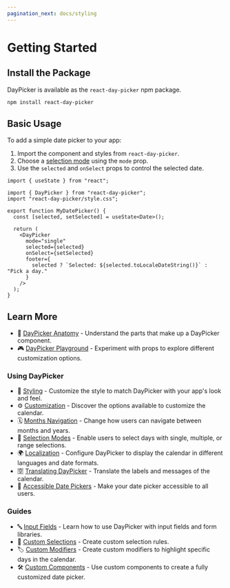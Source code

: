 ```yaml
---
pagination_next: docs/styling
---
```


# Getting Started

## Install the Package

DayPicker is available as the `react-day-picker` npm package.

```bash npm2yarn
npm install react-day-picker
```

## Basic Usage

To add a simple date picker to your app:

1. Import the component and styles from `react-day-picker`.
2. Choose a [selection mode](./docs/selection-modes) using the `mode` prop.
3. Use the `selected` and `onSelect` props to control the selected date.

```tsx
import { useState } from "react";

import { DayPicker } from "react-day-picker";
import "react-day-picker/style.css";

export function MyDatePicker() {
  const [selected, setSelected] = useState<Date>();

  return (
    <DayPicker
      mode="single"
      selected={selected}
      onSelect={setSelected}
      footer={
        selected ? `Selected: ${selected.toLocaleDateString()}` : "Pick a day."
      }
    />
  );
}
```

<BrowserWindow>
  <Examples.Start />
</BrowserWindow>

## Learn More

- 📘 [DayPicker Anatomy](./docs/anatomy.mdx) - Understand the parts that make up a DayPicker component.
- 🎮 [DayPicker Playground](/playground) - Experiment with props to explore different customization options.

### Using DayPicker

- 🎨 [Styling](./docs/styling.mdx) - Customize the style to match DayPicker with your app's look and feel.
- ⚙️ [Customization](./docs/customization.mdx) - Discover the options available to customize the calendar.
- 🗓 [Months Navigation](./docs/navigation.mdx) - Change how users can navigate between months and years.
- 📅 [Selection Modes](./docs/selection-modes.mdx) - Enable users to select days with single, multiple, or range selections.
- 🌍 [Localization](./docs/localization.mdx) - Configure DayPicker to display the calendar in different languages and date formats.
- 🈳 [Translating DayPicker](./docs/translation.mdx) - Translate the labels and messages of the calendar.
- 🦮 [Accessible Date Pickers](./docs/accessibility.mdx) - Make your date picker accessible to all users.

### Guides

- 🔤 [Input Fields](./guides/input-fields) - Learn how to use DayPicker with input fields and form libraries.
- 📏 [Custom Selections](./guides/custom-selections) - Create custom selection rules.
- 🏷️ [Custom Modifiers](./guides/custom-modifiers) - Create custom modifiers to highlight specific days in the calendar.
- 🛠 [Custom Components](./guides/custom-components) - Use custom components to create a fully customized date picker.
